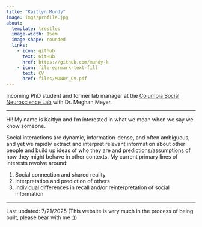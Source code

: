 ```yaml
---
title: "Kaitlyn Mundy"
image: imgs/profile.jpg
about:
  template: trestles
  image-width: 15em
  image-shape: rounded
  links:
    - icon: github
      text: GitHub
      href: https://github.com/mundy-k
    - icon: file-earmark-text-fill
      text: CV
      href: files/MUNDY_CV.pdf
---
```


Incoming PhD student and former lab manager at the [Columbia Social Neuroscience Lab](https://www.columbiasocialneurosciencelab.com) with Dr. Meghan Meyer.

***

Hi! My name is Kaitlyn and I'm interested in what we mean when we say we know someone.

Social interactions are dynamic, information-dense, and often ambiguous, and yet we rapidly extract and interpret relevant information about other people and build up ideas of who they are and predictions/assumptions of how they might behave in other contexts. My current primary lines of interests revolve around:

1. Social connection and shared reality
2. Interpretation and prediction of others
3. Individual differences in recall and/or reinterpretation of social information 

***

Last updated: 7/21/2025 
(This website is very much in the process of being built, please bear with me :))
